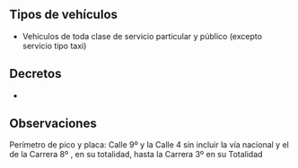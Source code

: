 ## Tipos de vehículos

- Vehículos de toda clase de servicio particular y público (excepto servicio tipo taxi)

## Decretos

- []()

## Observaciones

Perímetro de pico y placa: Calle 9º y la Calle 4 sin incluir la vía nacional y el de la Carrera 8º , en su totalidad, hasta la Carrera 3º en su Totalidad
